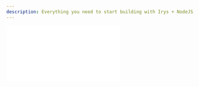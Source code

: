 ```yaml
---
description: Everything you need to start building with Irys + NodeJS
---
```



<div
	className="video mt-5 -mb-10"
	style={{
		position: "relative",
		paddingBottom: "56.25%" /* 16:9 */,
		paddingTop: 25,
		height: 0,
	}}
>
	<iframe
		style={{
			position: "absolute",
			top: 0,
			left: 0,
			width: "80%",
			height: "80%",
		}}
		src={`https://www.youtube.com/embed/CdWn9clSybM`}
		frameBorder="0"
	/>
</div>

In this tutorial you will learn how to use Irys with NodeJS to permanently store data with strong provenance using a few lines of code.

## Prerequisites

To use this tutorial, you will need:

- A crypto wallet with a small amount of [Devnet tokens](https://mumbaifaucet.com/)
- A recent version of [NodeJS](https://nodejs.org/)
- A code editor ([VSCode](https://code.visualstudio.com/) or others)

## Installing

First, make sure you have Node installed:

```console
node -v
```

If you get a version number like "v16.14.0" back, you’re good to go. Otherwise, [install Node](<(https://nodejs.org/)>).

Next, create a new directory and cd into it.

```console
mkdir irys-basics
cd irys-basics
```

And then install the SDK
using npm:

```console
npm install @irys/sdk
```

or using yarn:

```console
yarn add @irys/sdk
```

When you use npm or yarn to install the SDK, it will create a file titled `package.json` in your root directory. Open up that file and add `"type" : "module"` to the beginning, allowing you to use ES6 module imports.

Finally, run the following in your command prompt to create a new JavaScript file, then fire up your code editor of choice.

```console
touch irys-basics.js
```

## dotenv

Install the free `dotenv` package. We will store our private key in a `.env` file and access it using the `dotenv` package.

```console
npm install dotenv
```

Now create a file called `.env` in your main directory:

```console
touch .env
```

And edit it to contain the private key of a wallet file that has been funded with free [MUMBAI MATIC](https://mumbaifaucet.com/).

```
ETH_PRIVATE_KEY=________
```

## Connecting to Irys

Start by connecting to Irys. In this example, we connect to the Irys devnet, which also requires you to pass an RPC URL. When connecting to [Irys' mainnet](/overview/networks), you don't need to supply an RPC address.

```js
const getIrys = async () => {
	const network = "devnet";
	// Devnet RPC URLs change often, use a recent one from https://chainlist.org/
	const providerUrl = "";
	const token = "matic";

	const irys = new Irys({
		network, // "mainnet" || "devnet"
		token, // Token used for payment
		key: process.env.ETH_PRIVATE_KEY, // Private key
		config: { providerUrl }, // Optional provider URL, only required when using Devnet
	});
	return irys;
	console.log(`wallet address = ${irys.address}`);
};
await getIrys();
```

Paste the above code into the `irys-basics.js` file you created and then run it by typing:

```console
 node irys-basics.js
```

from your CLI, if it successfully prints your wallet address, you’re good to go.

## Funding a node

To fund a node, pass the amount you want to fund in atomic units. Assuming you setup Irys to use Mumbai Matic, the following will fund 0.5 MATIC:

```js
const fundNode = async () => {
	const irys = await getIrys();
	try {
		const fundTx = await irys.fund(irys.utils.toAtomic(0.5));
		console.log(`Successfully funded ${irys.utils.fromAtomic(fundTx.quantity)} ${irys.token}`);
	} catch (e) {
		console.log("Error uploading data ", e);
	}
};
await fundNode();
```

Paste the above code into `irys-basics.js` and run as you did before.

## Checking upload price

You can check the cost to upload data by passing a number of bytes to the function `irys.getPrice()`. This code checks the cost to upload 1 Megabyte (1048576 bytes).

```js
const checkPrice = async () => {
	const irys = await getIrys();

	const numBytes = 1048576; // Number of bytes to check
	const priceAtomic = await irys.getPrice(numBytes);

	// Convert from atomic units to standard units
	const priceConverted = irys.utils.fromAtomic(numBytes);

	console.log(`Uploading ${numBytes} bytes costs ${priceConverted}`);
};
await checkPrice();
```

## Uploading data

If it can be reduced to 1s and 0s, it can be uploaded to Arweave via Irys using the function `irys.upload()`, as with this example that uploads the string "GM world."

```js
const uploadData = async () => {
	const irys = await getIrys();
	const dataToUpload = "GM world.";
	try {
		const receipt = await irys.upload(dataToUpload);
		console.log(`Data uploaded ==> https://gateway.irys.xyz/${receipt.id}`);
	} catch (e) {
		console.log("Error uploading data ", e);
	}
};
await uploadData();
```

## Uploading a file

You can upload a file by passing its name to the function `irys.uploadFile()`. To run this code, find a PNG file on your local drive, rename it to `myImage.png` and place it in the same directory as the `irys-basics.js` file.

```js
const uploadFile = async () => {
	const irys = await getIrys();
	// Your file
	const fileToUpload = "./myImage.png";

	const tags = [{ name: "application-id", value: "MyNFTDrop" }];

	try {
		const receipt = await irys.uploadFile(fileToUpload, { tags: tags });
		console.log(`File uploaded ==> https://gateway.irys.xyz/${receipt.id}`);
	} catch (e) {
		console.log("Error uploading file ", e);
	}
};

await uploadFile();
```

## Uploading a folder

You can also upload an entire folder of images with a single line of code. To run this example, create a directory in the same folder as `irys-basics.js` and fill it with image files.

```js
const uploadFolder = async () => {
	const irys = await getIrys();

	// Upload an entire folder
	const folderToUpload = "./my-images/"; // Path to folder
	try {
		const receipt = await irys.uploadFolder("./" + folderToUpload, {
			indexFile: "", // optional index file (file the user will load when accessing the manifest)
			batchSize: 50, //number of items to upload at once
			keepDeleted: false, // whether to keep now deleted items from previous uploads
		}); //returns the manifest ID

		console.log(`Files uploaded. Manifest Id ${receipt.id}`);
	} catch (e) {
		console.log("Error uploading file ", e);
	}
};
await uploadFolder();
```

Files uploaded via `irys.uploadFolder(folderToUpload)` can be retrieved in one of two ways.

1. Creating a URL with the format `https://gateway.irys.xyz/[manifest-id]/[original-file-name]`.
2. Creating a URL using the transaction ID of each individual file uploaded with the format `https://gateway.irys.xyz/[transacton-id]`

After a successful folder upload, two files are written to your local project directory `[folder-name].csv` and `[folder-name].json`. The example below highlights a folder called “llama_folder” with a total of 5 files in it. The transaction id for each file can be used to retrieve the uploaded data by forming a URL with the format `https://gateway.irys.xyz]/[transaction-id]`

<img
	className="border border-[#FEF4EE] rounded-xl mt-5 md:w-5/6 w-full"
	src="/img/code-assets/llama-folder-manifest.png"
/>

## Uploading a static website

You can also use the SDK to [uplaod an entire static website to the permaweb](/hands-on/tutorials/uploading-static-sites).

## Getting help

If you get stuck or need help, reach out in our [Discord](https://discord.irys.xyz) and someone will get back to you quickly.

And, most importantly pleaase let us know how you're using Irys and what you're building. Let us know how we can best support you!
